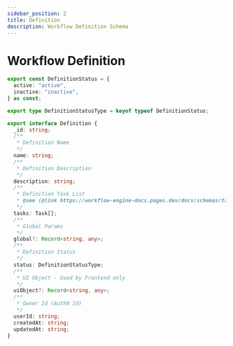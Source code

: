 ```yaml
---
sidebar_position: 2
title: Definition
description: Workflow Definition Schema
---
```


# Workflow Definition

```ts title="Definition"
export const DefinitionStatus = {
  active: "active",
  inactive: "inactive",
} as const;

export type DefinitionStatusType = keyof typeof DefinitionStatus;

export interface Definition {
  _id: string;
  /**
   * Definition Name
   */
  name: string;
  /**
   * Definition Description
   */
  description: string;
  /**
   * Definition Task List
   * @see {@link https://workflow-engine-docs.pages.dev/docs/schemas/task}
   */
  tasks: Task[];
  /**
   * Global Params
   */
  global?: Record<string, any>;
  /**
   * Definition Status
   */
  status: DefinitionStatusType;
  /**
   * UI Object - Used by Frontend only
   */
  uiObject?: Record<string, any>;
  /**
   * Owner Id (Auth0 Id)
   */
  userId: string;
  createdAt: string;
  updatedAt: string;
}
```

